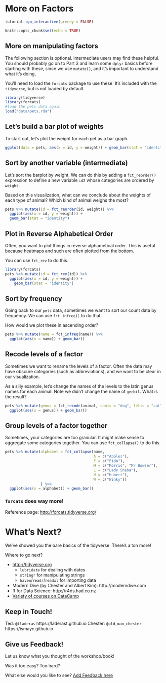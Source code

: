 # More on Factors {#factors2}

<script src=https://cdn.datacamp.com/datacamp-light-latest.min.js></script>

```r
tutorial::go_interactive(greedy = FALSE)
```

```r
knitr::opts_chunk$set(echo = TRUE)
```

## More on manipulating factors

The following section is optional. Intermediate users may find these helpful. You should probably go on to Part 3 and learn some `dplyr` basics before starting with these, since we use `mutate()`, and it's important to understand what it's doing.

You'll need to load the `forcats` package to use these. It's included with the `tidyverse`, but is not loaded by default.

```r
library(tidyverse)
library(forcats)
#load the pets data again
load("data/pets.rda")
```

## Let's build a bar plot of weights

To start out, let's plot the weight for each pet as a bar graph.

```r
ggplot(data = pets, aes(x = id, y = weight)) + geom_bar(stat = "identity")
```

## Sort by another variable (intermediate)

Let's sort the barplot by weight. We can do this by adding a `fct_reorder()` expression to define a new variable `id2` whose categories are ordered by `weight`.

Based on this visualization, what can we conclude about the weights of each type of animal? Which kind of animal weighs the most?

```r
pets %>% mutate(id = fct_reorder(id, weight)) %>%
  ggplot(aes(x = id, y = weight)) +
  geom_bar(stat = "identity") 
```

## Plot in Reverse Alphabetical Order

Often, you want to plot things in reverse alphametical order. This is useful because heatmaps and such are often plotted from the bottom.

You can use `fct_rev` to do this. 

```r
library(forcats)
pets %>% mutate(id = fct_rev(id)) %>%
  ggplot(aes(x = id, y = weight)) +
    geom_bar(stat = "identity")
```

## Sort by frequency

Going back to our `pets` data, sometimes we want to sort our count data by frequency. We can use `fct_infreq()` to do that.

How would we plot these in ascending order?

```r
pets %>% mutate(name = fct_infreq(name)) %>%
  ggplot(aes(x = name)) + geom_bar()
```

## Recode levels of a factor

Sometimes we want to rename the levels of a factor. Often the data may have obscure categories (such as abbreviations), and we want to be clear in our visualization.

As a silly example, let's change the names of the levels to the latin genus names for each animal. Note we didn't change the name of `gerbil`. What is the result?

```r
pets %>% mutate(genus = fct_recode(animal, canis = "dog", felis = "cat")) %>%
  ggplot(aes(x = genus)) + geom_bar()
```

## Group levels of a factor together

Sometimes, your categories are too granular. It might make sense to aggregate some categories together. You can use `fct_collapse()` to do this.

```r
pets %>% mutate(alphabet = fct_collapse(name, 
                                        A = c("Apples"), 
                                        F = c("Fido"), 
                                        M = c("Morris", "Mr Bowser"), 
                                        L = c("Lady Sheba"), 
                                        H = c("Hubert"), 
                                        W = c("Winky"))
                ) %>% 
  ggplot(aes(x = alphabet)) + geom_bar()
```

### `forcats` does way more!

Reference page: <http://forcats.tidyverse.org/>


# What's Next? {#conclusion}

We've showed you the bare basics of the tidyverse. There's a ton more!

Where to go next?

- <http://tidyverse.org>
    - `lubridate` for dealing with dates
    - `stringr` for manipulating strings
    - `haven`/`readr`/`readxl` for importing data
- Modern Dive (by Chester and Albert Kim): http://moderndive.com
- R for Data Science: http://r4ds.had.co.nz
- [Variety of courses on DataCamp](https://www.datacamp.com/) 

## Keep in Touch!

Ted: `@tladeras` https://laderast.github.io
Chester: `@old_man_chester` https://ismayc.github.io

## Give us Feedback!

Let us know what you thought of the workshop/book! 

Was it too easy? Too hard?

What else would you like to see? [Add Feedback here](https://github.com/Cascadia-R/gRadual-intRoduction-tidyverse/issues/1)

